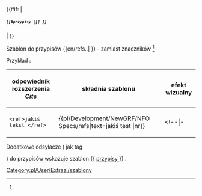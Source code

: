 <noinclude>{{pl/Development/NewGRF/inne strony|en= 
|pl=Template:pl/Development/NewGRF/NFO Specs/refs
}}</noinclude><!--
 ~ ~ ~ ~ ~ ~ ~ ~ ~ ~ koment ~ ~ ~ ~ ~ ~ ~ ~ ~ ~
--><includeonly><!--<span title="odsyłacz do {{{1}}}" style="padding: 1px; white-space:nowrap;--><!--background-color:lightgreen;--><!-- outline:1px solid black">{{{tx}}}<sup><tt>{{{1}}}</tt></sup></span>--><!--
 ~ ~ ~ ~ ~ ~ ~ ~ ~ ~ koment 2 ~ ~ ~ ~ ~ ~ ~ ~ ~ ~ 
--><!--{{#if:{{{tx|}}} | <span title="odsyłacz do {{{1}}}" style="padding: 1px; white-space:nowrap; outline:1px solid black">{{{tx}}}<sup><tt>{{{1}}}</tt></sup></span>}}--><!--
 ~ ~ ~ ~ ~ ~ ~ ~ ~ ~ koment 3 ~ ~ ~ ~ ~ ~ ~ ~ ~ ~ 
--><!--{{#if:{{{name|}}} | }}--><!--
 ~ ~ ~ ~ ~ ~ ~ ~ ~ ~ koment początek ~ ~ ~ ~ ~ ~ ~ ~ ~ ~
--><!--{{#switch: {{uc:{{{tx|}}}}}
 | tx = <span title="odsyłacz do {{{1}}}" style="padding: 1px; white-space:nowrap; outline:1px solid black">{{{tx}}}<sup><tt>[[#przypisy|{{{1}}}]]</tt></sup></span> --><!--
 ~ ~ ~ ~ ~ ~ ~ ~ ~ ~ koemnt opcja "name" ~ ~ ~ ~ ~ ~ ~ ~ ~ ~
--><!-- | name = <span title="odsyłacz do {{{1}}}" style="padding: 1px; white-space:nowrap; outline:1px solid black">{{{tx}}}<sup><tt>[[#przypisy|{{{1}}}]]</tt></sup></span>}}--><!--
 ~ ~ ~ ~ ~ ~ ~ ~ ~ ~ koment tekst ~ ~ ~ ~ ~ ~ ~ ~ ~ ~
--><!--{{{text|}}}--><!-- 
 ~ ~ ~ ~ ~ ~ ~ ~ ~ ~ koement tekst , wariant 2 ~ ~ ~ ~ ~ ~ ~ ~ ~ ~
--><!--text = {{{1|Jeśli ktoś dodał ten szablon, ale nie ustawił konkretnej uwagi, należy go usunąć lub zaktualizować.}}}--><!-- 
 ~ ~ ~ ~ ~ ~ ~ ~ ~ ~ koment początek ~ ~ ~ ~ ~ ~ ~ ~ ~ ~
--><!--<span title="odsyłacz do {{{1}}}" style="padding: 1px; white-space:nowrap; outline:1px solid black">{{{tx}}}<sup><tt>[[#przypisy|{{{1}}}]]</tt></sup></span> --><!--
 ~ ~ ~ ~ ~ ~ ~ ~ ~ ~ koment teksty ~ ~ ~ ~ ~ ~ ~ ~ ~ ~
--><!--{{{text|}}} --><!--
 ~ ~ ~ ~ ~ ~ ~ ~ ~ ~ koment typy ~ ~ ~ ~ ~ ~ ~ ~ ~ ~
--><!--{{#switch: {{uc:{{{type|}}}}}
 | tx =--><!--
--><!--{{#switch:{{{type|}}}
|            = --><!--Brak typu fed, jest również prawidłowym wejściem --><!-- 
| tx         =
| name       = 
| #default   = --><!--wynik domyślny--><!--<div style="text-align: center;">--><!--To okno komunikatu używa nieprawidłowego "type={{{type|}}}" parametru i wymaga naprawy.--><!--</div>[[Category:Wrong syntax]]--><!--
}}--><!--
~ ~ ~ ~ ~ ~ ~ ~ ~ ~ przełącznik z parametrem ~ ~ ~ ~ ~ ~ ~ ~ ~ ~
--><!--{{#switch: {{{1}}} | tx = Tx | name = Name }}--><!--
 ~ ~ ~ ~ ~ ~ ~ ~ ~ ~ koment początek tymczasowy bez typów~ ~ ~ ~ ~ ~ ~ ~ ~ ~
--><!--{{ <span title="odsyłacz do {{{1}}}" style="padding: 1px; white-space:nowrap; outline:1px solid black">{{{text|}}}<sup><tt>[[#przypisy|{{{1}}}]]</tt></sup></span>}}--><!--
 ~ ~ ~ ~ ~ ~ ~ ~ ~ ~ koment początek tymczasowy bez typów~ ~ ~ ~ ~ ~ ~ ~ ~ ~
--><!-- {{#switch: {{uc:{{{nr|}}}}}
 | {{{1}}} = <span title="odsyłacz do {{{1}}}" --><!-- style="padding: 1px; white-space:nowrap; outline:1px solid black"> --><!--{{{text|}}}<sup><tt>[[#przypisy|{{{1}}}]]</tt></sup></span>}}--><!--
 ~ ~ ~ ~ ~ ~ ~ ~ ~ ~ koment początek tymczasowy bez typów~ ~ ~ ~ ~ ~ ~ ~ ~ ~
--><!--
--><!--{{#if:{{{1|}}} | --><!--
--><!--<h5 name=1 style="padding: 1px; white-space:nowrap;font:normal"--><!--<font style=normal>--><!-- {{{text|}}} --><!--</font>--><!--<span title="odsyłacz do {{{1|}}} na dole"><sup><tt>[[#Przypisy |[{{{1|}}}] ]]</tt></sup></span> </h5> --><!--
--><!-- | {{{text|}}} }}--><!--
 ~ ~ ~ ~ ~ ~ ~ ~ ~ ~ początek tymczasowy bez typów~ ~ ~ ~ ~ ~ ~ ~ ~ ~
<!--
-->{{#if:{{{1|}}} | <!--
--><!--<h5 style="padding: 1px; white-space:nowrap;">--> {{{text|}}} <h5><span title="odsyłacz do {{{1|}}} na dole"><sup><tt>[[#przypisy |[{{{1|}}}] ]]</tt></sup></span> </h5> <!--
--> | {{{text|}}} }}<!--
 ~ ~ ~ ~ ~ ~ ~ ~ ~ ~ slot ~ ~ ~ ~ ~ ~ ~ ~ ~ ~
--></includeonly><noinclude>

Szablon do przypisów <nowiki>{{en/refs..| }}</nowiki> <!-- lub <nowiki>{{..refs..|name= | }}</nowiki>--> - zamiast znaczników <ref> </ref> <!-- oraz <ref name=""> </ref> -->

Przykład<!--y-->:
{| 
!odpowiednik rozszerzenia ''Cite'' !!składnia szablonu !!efekt wizualny 
|-
|<pre><ref>jakiś tekst </ref></pre>||style=vertical-align:middle|<nowiki>{{pl/Development/NewGRF/NFO Specs/refs|text=jakiś test |nr}}</nowiki> ||style=vertical-align:middle |{{pl/Development/NewGRF/NFO Specs/refs|text=PRZYPIS|1}}
<!--|- 
|<pre><ref name="słowo">jakiś tekst </ref></pre>||style=vertical-align:middle|<nowiki>{{extraZi/refs/Pl | name =słowo |jakiś test }}</nowiki> ||style=vertical-align:middle |{{extraZi/refs/Pl|name=słowo|jakiś test }}-->
|}

<!-- <ref name="slowo"/> #cite_note-cargotype-1 #cite_ref-cargotype_1-1 -->

Dodatkowe odsyłacze ( jak tag <references/> ) do przypisów wskazuje szablon <nowiki>{{</nowiki> [[Template:pl/Development/NewGRF/NFO Specs/przypisy| przypisy ]] <nowiki>}}</nowiki> .
 

[[Category:pl/User/Extrazi/szablony]]
</noinclude>